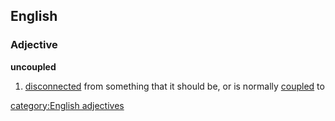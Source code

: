 ==English==
===Adjective===
'''uncoupled'''
#[[disconnected]] from something that it should be, or is normally [[coupled]] to
[[category:English adjectives]]